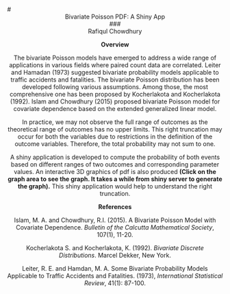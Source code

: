 # <center> Bivariate Poisson PDF: A Shiny App <center>
### <center> Rafiqul Chowdhury <center>

**Overview**

The bivariate Poisson models have emerged to address a wide range of 
applications in various fields where paired count data are correlated. 
Leiter and Hamadan (1973) suggested bivariate probability models applicable 
to traffic accidents and fatalities. The bivariate Poisson distribution has 
been developed following various assumptions. Among those, the most 
comprehensive one has been proposed by Kocherlakota and Kocherlakota (1992). 
Islam and Chowdhury (2015) proposed bivariate Poisson model for covariate 
dependence based on the extended generalized linear model.

In practice, we may not observe the full range of outcomes as the theoretical 
range of outcomes has no upper limits. This right truncation may occur for 
both the variables due to restrictions in the definition of the outcome 
variables. Therefore, the total probability may not sum to one. 

A shiny application is developed to compute the probability of both events
based on different ranges of two outcomes and corresponding parameter values. An  interactive 3D graphics of pdf is also produced **(Click on the graph area to see the graph. It takes a while from shiny server to generate the graph).** This shiny application would help to understand the right truncation. 


**References**

Islam, M. A. and Chowdhury, R.I. (2015). A Bivariate Poisson Model with 
Covariate Dependence. *Bulletin of the Calcutta Mathematical Society*, 107(1), 11-20.

Kocherlakota S. and Kocherlakota, K. (1992). *Bivariate Discrete Distributions*. Marcel Dekker, New York.

Leiter, R. E. and Hamdan, M. A. Some Bivariate Probability Models Applicable to 
Traffic Accidents and Fatalities. (1973), *International Statistical Review*, 41(1): 87-100.

